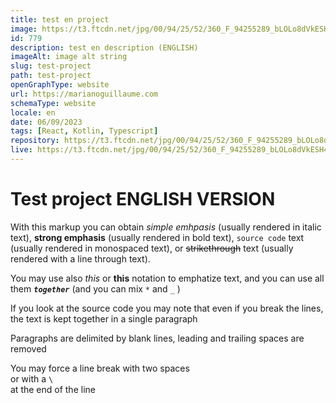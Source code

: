 ```yaml
---
title: test en project
image: https://t3.ftcdn.net/jpg/00/94/25/52/360_F_94255289_bLOLo8dVkESH4wP4QNVUg4hWBlcBEEOg.jpg
id: 779
description: test en description (ENGLISH)
imageAlt: image alt string
slug: test-project
path: test-project
openGraphType: website
url: https://marianoguillaume.com
schemaType: website
locale: en
date: 06/09/2023
tags: [React, Kotlin, Typescript]
repository: https://t3.ftcdn.net/jpg/00/94/25/52/360_F_94255289_bLOLo8dVkESH4wP4QNVUg4hWBlcBEEOg.jpg
live: https://t3.ftcdn.net/jpg/00/94/25/52/360_F_94255289_bLOLo8dVkESH4wP4QNVUg4hWBlcBEEOg.jpg
---
```

# Test project ENGLISH VERSION

With this markup you can obtain *simple emhpasis* (usually rendered in italic text), **strong emphasis** (usually rendered in bold text), `source code` text (usually rendered in monospaced text), or ~~strikethrough~~ text (usually rendered with a line through text).

You may use also _this_ or __this__ notation to emphatize text, and you can use all them _**`together`**_ (and you can mix `*` and `_` )

If you look at the source code you may note that
even 
if 
you 
break 
the 
lines,
the text is kept together
in a single paragraph

 Paragraphs are delimited by blank lines, leading and trailing spaces are removed 

You may force a line break with two spaces  
or with a `\`\
at the end of the line
